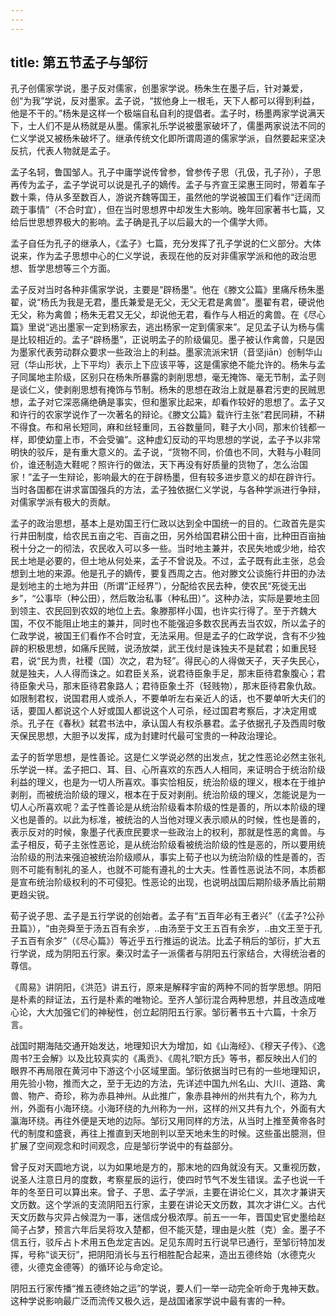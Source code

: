```yaml
---
---
---
```

title: 第五节孟子与邹衍
---



孔子创儒家学说，墨子反对儒家，创墨家学说。杨朱生在墨子后，针对兼爱，创“为我”学说，反对墨家。孟子说，“拔他身上一根毛，天下人都可以得到利益，他是不干的。”杨朱是这样一个极端自私自利的提倡者。孟子时，杨墨两家学说满天下，士人们不是从杨就是从墨。儒家礼乐学说被墨家破坏了，儒墨两家说法不同的仁义学说又被杨朱破坏了。继承传统文化即所谓周道的儒家学派，自然要起来坚决反抗，代表人物就是孟子。

孟子名轲，鲁国邹人。孔子中庸学说传曾参，曾参传子思（孔伋，孔子孙），子思再传为孟子，孟子学说可以说是孔子的嫡传。孟子与齐宣王梁惠王同时，带着车子数十乘，侍从多至数百人，游说齐魏等国王，虽然他的学说被国王们看作“迂阔而疏于事情”（不合时宜），但在当时思想界中却发生大影响。晚年回家著书七篇，又给后世思想界极大的影响。孟子确是孔子以后最大的一个儒学大师。

孟子自任为孔子的继承人，《孟子》七篇，充分发挥了孔子学说的仁义部分。大体说来，作为孟子思想中心的仁义学说，表现在他的反对非儒家学派和他的政治思想、哲学思想等三个方面。

孟子反对当时各种非儒家学说，主要是“辟杨墨”。他在《滕文公篇》里痛斥杨朱墨翟，说“杨氏为我是无君，墨氏兼爱是无父，无父无君是禽兽”。墨翟有君，硬说他无父，称为禽兽；杨朱无君又无父，却说他无君，看作与人相近的禽兽。在《尽心篇》里说“逃出墨家一定到杨家去，逃出杨家一定到儒家来”。足见孟子认为杨与儒是比较相近的。孟子“辟杨墨”，正说明孟子的阶级偏见。墨子被认作禽兽，只是因为墨家代表劳动群众要求一些政治上的利益。墨家流派宋钘（音坚jiān）创制华山冠（华山形状，上下平均）表示上下应该平等，这是儒家绝不能允许的。杨朱与孟子同属地主阶级，区别只在杨朱所暴露的剥削思想，毫无掩饰、毫无节制，孟子则是谈仁义，使剥削思想有掩饰与节制。杨朱的思想在政治上就是暴君污吏的民贼思想，孟子对它深恶痛绝确是事实，但和墨家比起来，却看作较好的思想了。孟子又和许行的农家学说作了一次著名的辩论。《滕文公篇》载许行主张“君民同耕，不耕不得食。布和帛长短同，麻和丝轻重同，五谷数量同，鞋子大小同，那末价钱都一样，即使幼童上市，不会受骗”。这种虚幻反动的平均思想的学说，孟子予以非常明快的驳斥，是有重大意义的。孟子说，“货物不同，价值也不同，大鞋与小鞋同价，谁还制造大鞋呢？照许行的做法，天下再没有好质量的货物了，怎么治国家！”孟子一生辩论，影响最大的在于辟杨墨，但有较多进步意义的却在辟许行。当时各国都在讲求富国强兵的方法，孟子独依据仁义学说，与各种学派进行争辩，对儒家学派有极大的贡献。

孟子的政治思想，基本上是劝国王行仁政以达到全中国统一的目的。仁政首先是实行井田制度，给农民五亩之宅、百亩之田，另外给国君耕公田十亩，比种田百亩抽税十分之一的彻法，农民收入可以多一些。当时地主兼并，农民失地或少地，给农民土地是必要的，但土地从何处来，孟子不曾说及。不过，孟子既有此主张，总会想到土地的来源。他是孔子的嫡传，要复西周之古。他对滕文公谈施行井田的办法是划地主的土地为井田（所谓“正经界”），分配给农民去种，使农民“死徙无出乡”，“公事毕（种公田），然后敢治私事（种私田）”。这种办法，实际是要地主回到领主、农民回到农奴的地位上去。象滕那样小国，也许实行得了。至于齐魏大国，不仅不能阻止地主的兼并，同时也不能强迫多数农民再去当农奴，所以孟子的仁政学说，被国王们看作不合时宜，无法采用。但是孟子的仁政学说，含有不少独辟的积极思想，如痛斥民贼，说汤放桀，武王伐纣是诛独夫不是弑君；如重民轻君，说“民为贵，社稷（国）次之，君为轻”。得民心的人得做天子，天子失民心，就是独夫，人人得而诛之。如君臣关系，说君待臣象手足，那末臣待君象腹心；君待臣象犬马，那末臣待君象路人；君待臣象土芥（轻贱物），那末臣待君象仇敌。如限制君权，说国君用人或杀人，不要单听左右亲近人的话，也不要单听大夫们的话，要国人都说这个人好或国人都说这个人可杀，经过国君考察后，才决定用或杀。孔子在《春秋》弑君书法中，承认国人有权杀暴君。孟子依据孔子及西周时敬天保民思想，大胆予以发挥，成为封建时代最可宝贵的一种政治理论。

孟子的哲学思想，是性善论。这是仁义学说必然的出发点，犹之性恶论必然主张礼乐学说一样。孟子把口、耳、目、心所喜欢的东西人人相同，来证明合于统治阶级利益的理义，也是为一切人所喜欢。事实恰相反，统治阶级的理义，根本在于维护剥削，而被统治阶级的理义，根本在于反对剥削。统治阶级的理义，怎能说是为一切人心所喜欢呢？孟子性善论是从统治阶级看本阶级的性是善的，所以本阶级的理义也是善的。以此为标准，被统治的人当他对理义表示顺从的时候，性也是善的，表示反对的时候，象墨子代表庶民要求一些政治上的权利，那就是性恶的禽兽。与孟子相反，荀子主张性恶论，是从统治阶级看被统治阶级的性是恶的，所以要用统治阶级的刑法来强迫被统治阶级顺从，事实上荀子也以为统治阶级的性是善的，否则不可能有制礼的圣人，也就不可能有遵礼的士大夫。性善性恶说法不同，本质都是宣布统治阶级权利的不可侵犯。性恶论的出现，也说明战国后期阶级矛盾比前期更趋尖锐。

荀子说子思、孟子是五行学说的创始者。孟子有“五百年必有王者兴”（《孟子?公孙丑篇》），“由尧舜至于汤五百有余岁，..由汤至于文王五百有余岁，..由文王至于孔子五百有余岁”（《尽心篇》）等近乎五行推运的说法。比孟子稍后的邹衍，扩大五行学说，成为阴阳五行家。秦汉时孟子一派儒者与阴阳五行家结合，大得统治者的尊信。

《周易》讲阴阳，《洪范》讲五行，原来是解释宇宙的两种不同的哲学思想。阴阳是朴素的辩证法，五行是朴素的唯物论。至齐人邹衍混合两种思想，并且改造成唯心论，大大加强它们的神秘性，创立起阴阳五行家。邹衍著书五十六篇，十余万言。

战国时期海陆交通开始发达，地理知识大为增加，如《山海经》、《穆天子传》、《逸周书?王会解》以及比较真实的《禹贡》、《周礼?职方氏》等书，都反映出人们的眼界不再局限在黄河中下游这个小区域里面。邹衍依据当时已有的一些地理知识，用先验小物，推而大之，至于无边的方法，先详述中国九州名山、大川、道路、禽兽、物产、奇珍，称为赤县神州。从此推广，象赤县神州的州共有九个，称为九州，外面有小海环绕。小海环绕的九州称为一州，这样的州又共有九个，外面有大瀛海环绕。再往外便是天地的边际。邹衍又用同样的方法，从当时上推至黄帝各时代的制度和盛衰，再往上推直到天地剖判以至天地未生的时候。这些虽出臆测，但扩展了空间观念和时间观念，应是邹衍学说中的有益部分。

曾子反对天圆地方说，以为如果地是方的，那末地的四角就没有天。又重视历数，说圣人注意日月的度数，考察星辰的运行，使四时节气不发生错误。孟子也说一千年的冬至日可以算出来。曾子、子思、孟子学派，主要在讲论仁义，其次才兼讲天文历数。这个学派的支流阴阳五行家，主要在讲论天文历数，其次才讲仁义。古代天文历数与灾异占候混为一事，迷信成分极浓厚。前五一一年，晋国史官史墨给赵简子占梦，预言六年后吴将攻入楚都，但不能灭楚，理由是火胜（克）金。墨子不信五行，驳斥占卜术用五色龙定吉凶。足见东周时五行说早已通行，至邹衍特加发挥，号称“谈天衍”，把阴阳消长与五行相胜配合起来，造出五德终始（水德克火德，火德克金德等）的循环论与命定论。

阴阳五行家传播“推五德终始之运”的学说，要人们一举一动完全听命于鬼神天数。这种学说影响最广泛而流传又极久远，是战国诸家学说中最有害的一种。